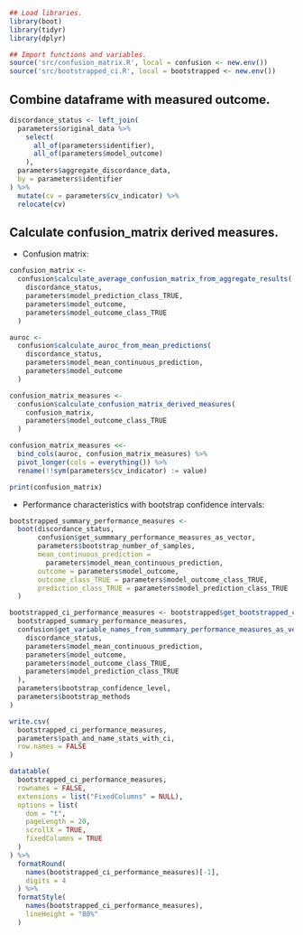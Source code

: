 
```{r, include=FALSE, warning=FALSE, message=FALSE}
## Load libraries.
library(boot)
library(tidyr)
library(dplyr)
```

```{r, include=FALSE, warning=FALSE, message=FALSE}
## Import functions and variables.
source('src/confusion_matrix.R', local = confusion <- new.env())
source('src/bootstrapped_ci.R', local = bootstrapped <- new.env())
```

## Combine dataframe with measured outcome.
```{r, echo=FALSE}
discordance_status <- left_join(
  parameters$original_data %>% 
    select(
      all_of(parameters$identifier),
      all_of(parameters$model_outcome)
    ),
  parameters$aggregate_discordance_data,
  by = parameters$identifier
) %>%
  mutate(cv = parameters$cv_indicator) %>%
  relocate(cv)
```

## Calculate confusion_matrix derived measures.

- Confusion matrix:
```{r, echo=FALSE, warning=FALSE, message=FALSE}
confusion_matrix <-
  confusion$calculate_average_confusion_matrix_from_aggregate_results(
    discordance_status,
    parameters$model_prediction_class_TRUE,
    parameters$model_outcome,
    parameters$model_outcome_class_TRUE
  )

auroc <- 
  confusion$calculate_auroc_from_mean_predictions(
    discordance_status, 
    parameters$model_mean_continuous_prediction, 
    parameters$model_outcome
  )

confusion_matrix_measures <- 
  confusion$calculate_confusion_matrix_derived_measures(
    confusion_matrix, 
    parameters$model_outcome_class_TRUE
  )

confusion_matrix_measures <<-
  bind_cols(auroc, confusion_matrix_measures) %>%
  pivot_longer(cols = everything()) %>%
  rename(!!sym(parameters$cv_indicator) := value)

print(confusion_matrix)
```

- Performance characteristics with bootstrap confidence intervals:
```{r, echo=FALSE, warning=FALSE, message=FALSE}
bootstrapped_summary_performance_measures <-
  boot(discordance_status,
       confusion$get_summmary_performance_measures_as_vector,
       parameters$bootstrap_number_of_samples,
       mean_continuous_prediction = 
         parameters$model_mean_continuous_prediction,
       outcome = parameters$model_outcome, 
       outcome_class_TRUE = parameters$model_outcome_class_TRUE, 
       prediction_class_TRUE = parameters$model_prediction_class_TRUE
  )

bootstrapped_ci_performance_measures <- bootstrapped$get_bootstrapped_ci(
  bootstrapped_summary_performance_measures,
  confusion$get_variable_names_from_summmary_performance_measures_as_vector(
    discordance_status,
    parameters$model_mean_continuous_prediction, 
    parameters$model_outcome, 
    parameters$model_outcome_class_TRUE, 
    parameters$model_prediction_class_TRUE
  ), 
  parameters$bootstrap_confidence_level, 
  parameters$bootstrap_methods
)

write.csv(
  bootstrapped_ci_performance_measures,
  parameters$path_and_name_stats_with_ci,
  row.names = FALSE
)
```

```{r, echo=FALSE}
datatable(
  bootstrapped_ci_performance_measures,
  rownames = FALSE,
  extensions = list("FixedColumns" = NULL),
  options = list(
    dom = "t",
    pageLength = 20,
    scrollX = TRUE,
    fixedColumns = TRUE
  ) 
) %>%
  formatRound(
    names(bootstrapped_ci_performance_measures)[-1],
    digits = 4
  ) %>%
  formatStyle(
    names(bootstrapped_ci_performance_measures),
    lineHeight = "80%"
  )
```
